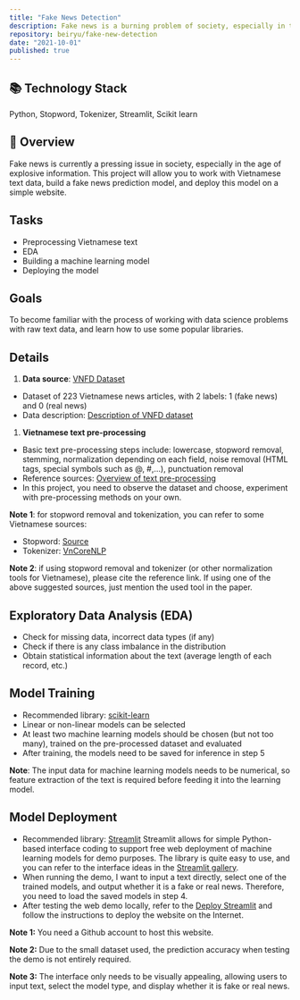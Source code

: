 ```yaml
---
title: "Fake News Detection"
description: Fake news is a burning problem of society, especially in the current information explosion era. This project will allow you to work with Vietnamese text data, build a fake news prediction model and deploy this model to a simple website
repository: beiryu/fake-new-detection
date: "2021-10-01"
published: true
---
```


## 📚 **Technology Stack**

Python, Stopword, Tokenizer, Streamlit, Scikit learn

## 📃 Overview

Fake news is currently a pressing issue in society, especially in the age of explosive information. This project will allow you to work with Vietnamese text data, build a fake news prediction model, and deploy this model on a simple website.

## Tasks

- Preprocessing Vietnamese text
- EDA
- Building a machine learning model
- Deploying the model

## Goals

To become familiar with the process of working with data science problems with raw text data, and learn how to use some popular libraries.

## Details

1. **Data source**: [VNFD Dataset](https://github.com/thanhhocse96/vfnd-vietnamese-fake-news-datasets/blob/master/CSV/vn_news_223_tdlfr.csv)

- Dataset of 223 Vietnamese news articles, with 2 labels: 1 (fake news) and 0 (real news)
- Data description: [Description of VNFD dataset](https://github.com/thanhhocse96/vfnd-vietnamese-fake-news-datasets/tree/master/CSV)

1. **Vietnamese text pre-processing**

- Basic text pre-processing steps include: lowercase, stopword removal, stemming, normalization depending on each field, noise removal (HTML tags, special symbols such as @, #,...), punctuation removal
- Reference sources: [Overview of text pre-processing](https://maelfabien.github.io/machinelearning/NLP_1/#i-what-is-preprocessing)
- In this project, you need to observe the dataset and choose, experiment with pre-processing methods on your own.

**Note 1**: for stopword removal and tokenization, you can refer to some Vietnamese sources:

- Stopword: [Source](https://github.com/stopwords/vietnamese-stopwords/blob/master/vietnamese-stopwords.txt)
- Tokenizer: [VnCoreNLP](https://github.com/vncorenlp/VnCoreNLP#install)

**Note 2**: if using stopword removal and tokenizer (or other normalization tools for Vietnamese), please cite the reference link. If using one of the above suggested sources, just mention the used tool in the paper.

## Exploratory Data Analysis (EDA)

- Check for missing data, incorrect data types (if any)
- Check if there is any class imbalance in the distribution
- Obtain statistical information about the text (average length of each record, etc.)

## Model Training

- Recommended library: [scikit-learn](https://scikit-learn.org/stable/user_guide.html)
- Linear or non-linear models can be selected
- At least two machine learning models should be chosen (but not too many),
  trained on the pre-processed dataset and evaluated
- After training, the models need to be saved for inference in step 5

**Note**: The input data for machine learning models needs to be numerical, so feature extraction of the text is required before feeding it into the learning model.

## Model Deployment

- Recommended library: [Streamlit](https://docs.streamlit.io/)
  Streamlit allows for simple Python-based interface coding to support free web deployment of machine learning models for demo purposes. The library is quite easy to use, and you can refer to the interface ideas in the [Streamlit gallery](https://streamlit.io/gallery).
- When running the demo, I want to input a text directly, select one of the trained models, and output whether it is a fake or real news. Therefore, you need to load the saved models in step 4.
- After testing the web demo locally, refer to the [Deploy Streamlit](https://docs.streamlit.io/streamlit-community-cloud/get-started/deploy-an-app) and follow the instructions to deploy the website on the Internet.

**Note 1:** You need a Github account to host this website.

**Note 2:** Due to the small dataset used, the prediction accuracy when testing the demo is not entirely required.

**Note 3:** The interface only needs to be visually appealing, allowing users to input text, select the model type, and display whether it is fake or real news.
